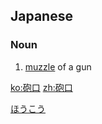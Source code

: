 ==Japanese==
{{ja-kanjitab|ほう|こう|yomi=o}}

===Noun===
{{ja-noun|ほうこう}}

# [[muzzle]] of a gun

[[Category:ja:Weapons|ほうこう]]

[[ko:砲口]]
[[zh:砲口]]